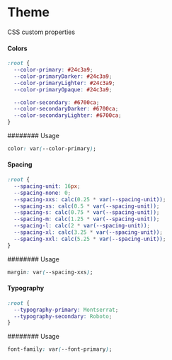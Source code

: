 
<Meta title='Theme|Start Guide' />

# Theme

CSS custom properties

#### Colors

```css
:root {
  --color-primary: #24c3a9;
  --color-primaryDarker: #24c3a9;
  --color-primaryLighter: #24c3a9;
  --color-primaryOpaque: #24c3a9;

  --color-secondary: #6700ca;
  --color-secondaryDarker: #6700ca;
  --color-secondaryLighter: #6700ca;
}
```

######## Usage

```css
color: var(--color-primary);
```

#### Spacing

```css
:root {
  --spacing-unit: 16px;
  --spacing-none: 0;
  --spacing-xxs: calc(0.25 * var(--spacing-unit));
  --spacing-xs: calc(0.5 * var(--spacing-unit));
  --spacing-s: calc(0.75 * var(--spacing-unit));
  --spacing-m: calc(1.25 * var(--spacing-unit));
  --spacing-l: calc(2 * var(--spacing-unit));
  --spacing-xl: calc(3.25 * var(--spacing-unit));
  --spacing-xxl: calc(5.25 * var(--spacing-unit));
}
```

######## Usage

```css
margin: var(--spacing-xxs);
```

#### Typography

```css
:root {
  --typography-primary: Montserrat;
  --typography-secondary: Roboto;
}
```

######## Usage

```css
font-family: var(--font-primary);
```
